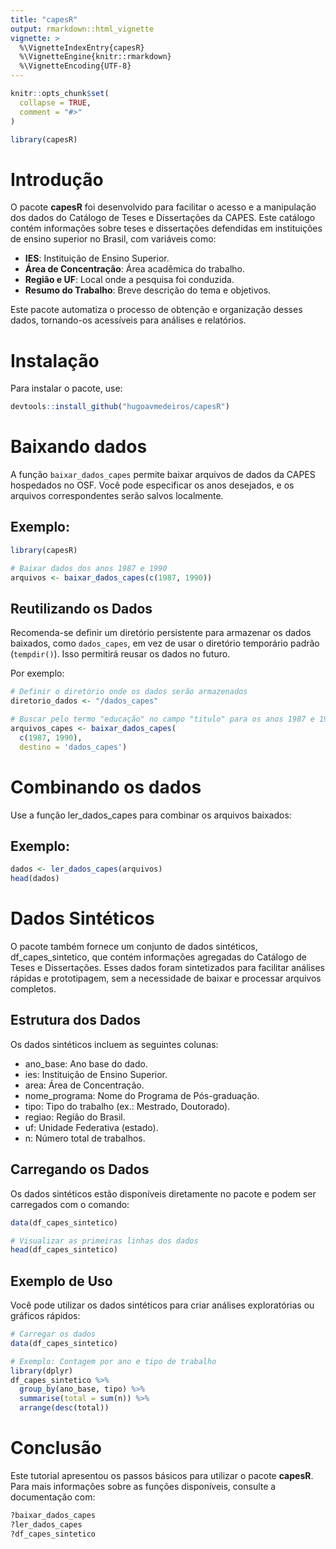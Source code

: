 ```yaml
---
title: "capesR"
output: rmarkdown::html_vignette
vignette: >
  %\VignetteIndexEntry{capesR}
  %\VignetteEngine{knitr::rmarkdown}
  %\VignetteEncoding{UTF-8}
---
```


```r
knitr::opts_chunk$set(
  collapse = TRUE,
  comment = "#>"
)
```

```r
library(capesR)
```

# Introdução

O pacote **capesR** foi desenvolvido para facilitar o acesso e a manipulação dos dados do Catálogo de Teses e Dissertações da CAPES. Este catálogo contém informações sobre teses e dissertações defendidas em instituições de ensino superior no Brasil, com variáveis como:

- **IES**: Instituição de Ensino Superior.
- **Área de Concentração**: Área acadêmica do trabalho.
- **Região e UF**: Local onde a pesquisa foi conduzida.
- **Resumo do Trabalho**: Breve descrição do tema e objetivos.

Este pacote automatiza o processo de obtenção e organização desses dados, tornando-os acessíveis para análises e relatórios.

# Instalação

Para instalar o pacote, use:

```r
devtools::install_github("hugoavmedeiros/capesR")
```

# Baixando dados

A função `baixar_dados_capes` permite baixar arquivos de dados da CAPES hospedados no OSF. Você pode especificar os anos desejados, e os arquivos correspondentes serão salvos localmente.

## Exemplo:
```r
library(capesR)

# Baixar dados dos anos 1987 e 1990
arquivos <- baixar_dados_capes(c(1987, 1990))
```
## Reutilizando os Dados

Recomenda-se definir um diretório persistente para armazenar os dados baixados, como `dados_capes`, em vez de usar o diretório temporário padrão (`tempdir()`). Isso permitirá reusar os dados no futuro. 

Por exemplo:

```r
# Definir o diretório onde os dados serão armazenados
diretorio_dados <- "/dados_capes"

# Buscar pelo termo "educação" no campo "titulo" para os anos 1987 e 1990
arquivos_capes <- baixar_dados_capes(
  c(1987, 1990),
  destino = 'dados_capes')
```

# Combinando os dados
Use a função ler_dados_capes para combinar os arquivos baixados:

## Exemplo:
```r
dados <- ler_dados_capes(arquivos)
head(dados)
```

# Dados Sintéticos
O pacote também fornece um conjunto de dados sintéticos, df_capes_sintetico, que contém informações agregadas do Catálogo de Teses e Dissertações. Esses dados foram sintetizados para facilitar análises rápidas e prototipagem, sem a necessidade de baixar e processar arquivos completos.

## Estrutura dos Dados
Os dados sintéticos incluem as seguintes colunas:

- ano_base: Ano base do dado.
- ies: Instituição de Ensino Superior.
- area: Área de Concentração.
- nome_programa: Nome do Programa de Pós-graduação.
- tipo: Tipo do trabalho (ex.: Mestrado, Doutorado).
- regiao: Região do Brasil.
- uf: Unidade Federativa (estado).
- n: Número total de trabalhos.

## Carregando os Dados
Os dados sintéticos estão disponíveis diretamente no pacote e podem ser carregados com o comando:

```r
data(df_capes_sintetico)

# Visualizar as primeiras linhas dos dados
head(df_capes_sintetico)
```
## Exemplo de Uso
Você pode utilizar os dados sintéticos para criar análises exploratórias ou gráficos rápidos:

```r
# Carregar os dados
data(df_capes_sintetico)

# Exemplo: Contagem por ano e tipo de trabalho
library(dplyr)
df_capes_sintetico %>%
  group_by(ano_base, tipo) %>%
  summarise(total = sum(n)) %>%
  arrange(desc(total))
```

# Conclusão

Este tutorial apresentou os passos básicos para utilizar o pacote **capesR**. Para mais informações sobre as funções disponíveis, consulte a documentação com:

```r
?baixar_dados_capes
?ler_dados_capes
?df_capes_sintetico
```
